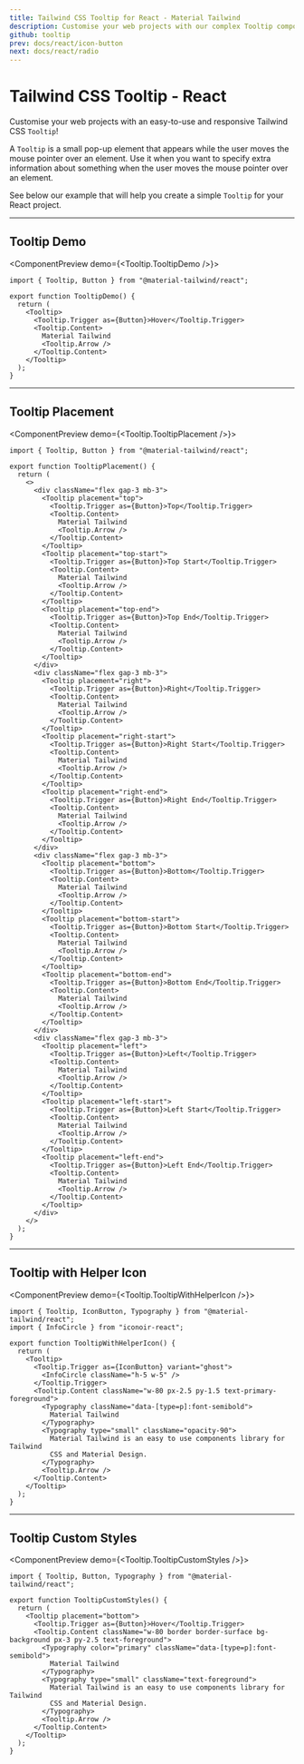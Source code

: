 ```yaml
---
title: Tailwind CSS Tooltip for React - Material Tailwind
description: Customise your web projects with our complex Tooltip component for Tailwind CSS and React using Material Design guidelines.
github: tooltip
prev: docs/react/icon-button
next: docs/react/radio
---
```


# Tailwind CSS Tooltip - React

Customise your web projects with an easy-to-use and responsive Tailwind CSS `Tooltip`!

A `Tooltip` is a small pop-up element that appears while the user moves the mouse pointer over an element. Use it when you want to specify extra information about something when the user moves the mouse pointer over an element.

See below our example that will help you create a simple `Tooltip` for your React project.


---

## Tooltip Demo

<ComponentPreview demo={<Tooltip.TooltipDemo />}>
```tsx
import { Tooltip, Button } from "@material-tailwind/react";

export function TooltipDemo() {
  return (
    <Tooltip>
      <Tooltip.Trigger as={Button}>Hover</Tooltip.Trigger>
      <Tooltip.Content>
        Material Tailwind
        <Tooltip.Arrow />
      </Tooltip.Content>
    </Tooltip>
  );
}
```
</ComponentPreview>

---

## Tooltip Placement

<ComponentPreview demo={<Tooltip.TooltipPlacement />}>
```tsx
import { Tooltip, Button } from "@material-tailwind/react";

export function TooltipPlacement() {
  return (
    <>
      <div className="flex gap-3 mb-3">
        <Tooltip placement="top">
          <Tooltip.Trigger as={Button}>Top</Tooltip.Trigger>
          <Tooltip.Content>
            Material Tailwind
            <Tooltip.Arrow />
          </Tooltip.Content>
        </Tooltip>
        <Tooltip placement="top-start">
          <Tooltip.Trigger as={Button}>Top Start</Tooltip.Trigger>
          <Tooltip.Content>
            Material Tailwind
            <Tooltip.Arrow />
          </Tooltip.Content>
        </Tooltip>
        <Tooltip placement="top-end">
          <Tooltip.Trigger as={Button}>Top End</Tooltip.Trigger>
          <Tooltip.Content>
            Material Tailwind
            <Tooltip.Arrow />
          </Tooltip.Content>
        </Tooltip>
      </div>
      <div className="flex gap-3 mb-3">
        <Tooltip placement="right">
          <Tooltip.Trigger as={Button}>Right</Tooltip.Trigger>
          <Tooltip.Content>
            Material Tailwind
            <Tooltip.Arrow />
          </Tooltip.Content>
        </Tooltip>
        <Tooltip placement="right-start">
          <Tooltip.Trigger as={Button}>Right Start</Tooltip.Trigger>
          <Tooltip.Content>
            Material Tailwind
            <Tooltip.Arrow />
          </Tooltip.Content>
        </Tooltip>
        <Tooltip placement="right-end">
          <Tooltip.Trigger as={Button}>Right End</Tooltip.Trigger>
          <Tooltip.Content>
            Material Tailwind
            <Tooltip.Arrow />
          </Tooltip.Content>
        </Tooltip>
      </div>
      <div className="flex gap-3 mb-3">
        <Tooltip placement="bottom">
          <Tooltip.Trigger as={Button}>Bottom</Tooltip.Trigger>
          <Tooltip.Content>
            Material Tailwind
            <Tooltip.Arrow />
          </Tooltip.Content>
        </Tooltip>
        <Tooltip placement="bottom-start">
          <Tooltip.Trigger as={Button}>Bottom Start</Tooltip.Trigger>
          <Tooltip.Content>
            Material Tailwind
            <Tooltip.Arrow />
          </Tooltip.Content>
        </Tooltip>
        <Tooltip placement="bottom-end">
          <Tooltip.Trigger as={Button}>Bottom End</Tooltip.Trigger>
          <Tooltip.Content>
            Material Tailwind
            <Tooltip.Arrow />
          </Tooltip.Content>
        </Tooltip>
      </div>
      <div className="flex gap-3 mb-3">
        <Tooltip placement="left">
          <Tooltip.Trigger as={Button}>Left</Tooltip.Trigger>
          <Tooltip.Content>
            Material Tailwind
            <Tooltip.Arrow />
          </Tooltip.Content>
        </Tooltip>
        <Tooltip placement="left-start">
          <Tooltip.Trigger as={Button}>Left Start</Tooltip.Trigger>
          <Tooltip.Content>
            Material Tailwind
            <Tooltip.Arrow />
          </Tooltip.Content>
        </Tooltip>
        <Tooltip placement="left-end">
          <Tooltip.Trigger as={Button}>Left End</Tooltip.Trigger>
          <Tooltip.Content>
            Material Tailwind
            <Tooltip.Arrow />
          </Tooltip.Content>
        </Tooltip>
      </div>
    </>
  );
}
```
</ComponentPreview>

---

## Tooltip with Helper Icon

<ComponentPreview demo={<Tooltip.TooltipWithHelperIcon />}>
```tsx
import { Tooltip, IconButton, Typography } from "@material-tailwind/react";
import { InfoCircle } from "iconoir-react";

export function TooltipWithHelperIcon() {
  return (
    <Tooltip>
      <Tooltip.Trigger as={IconButton} variant="ghost">
        <InfoCircle className="h-5 w-5" />
      </Tooltip.Trigger>
      <Tooltip.Content className="w-80 px-2.5 py-1.5 text-primary-foreground">
        <Typography className="data-[type=p]:font-semibold">
          Material Tailwind
        </Typography>
        <Typography type="small" className="opacity-90">
          Material Tailwind is an easy to use components library for Tailwind
          CSS and Material Design.
        </Typography>
        <Tooltip.Arrow />
      </Tooltip.Content>
    </Tooltip>
  );
}
```
</ComponentPreview>

---

## Tooltip Custom Styles

<ComponentPreview demo={<Tooltip.TooltipCustomStyles />}>
```tsx
import { Tooltip, Button, Typography } from "@material-tailwind/react";

export function TooltipCustomStyles() {
  return (
    <Tooltip placement="bottom">
      <Tooltip.Trigger as={Button}>Hover</Tooltip.Trigger>
      <Tooltip.Content className="w-80 border border-surface bg-background px-3 py-2.5 text-foreground">
        <Typography color="primary" className="data-[type=p]:font-semibold">
          Material Tailwind
        </Typography>
        <Typography type="small" className="text-foreground">
          Material Tailwind is an easy to use components library for Tailwind
          CSS and Material Design.
        </Typography>
        <Tooltip.Arrow />
      </Tooltip.Content>
    </Tooltip>
  );
}
```
</ComponentPreview>